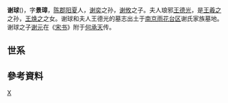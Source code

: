 '''谢球'''({{bd|367年||407年||}})，字'''景璋'''，[[陈郡|陈郡]][[阳夏|阳夏]]人，[[谢奕|谢奕]]之孙，[[谢攸|谢攸]]之子。夫人琅邪[[王德光|王德光]]，是[[王羲之|王羲之]]之孙，[[王焕之|王焕之]]之女。谢球和夫人王德光的墓志出土于[[南京|南京]][[雨花台区|雨花台区]]谢氏家族墓地。谢球之子[[谢元|谢元]]在《[[宋书|宋书]]》附于[[何承天|何承天]]传。

==世系==
{{main|陈郡谢氏世系图}}

== 參考資料 ==
{{reflist}}

[[Category:陈郡谢氏|X]]